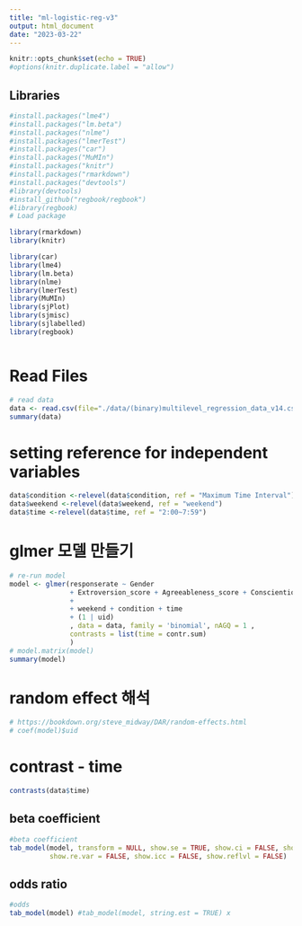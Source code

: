 ```yaml
---
title: "ml-logistic-reg-v3"
output: html_document
date: "2023-03-22"
---
```

```r
knitr::opts_chunk$set(echo = TRUE)
#options(knitr.duplicate.label = "allow")
```

## Libraries
```r
#install.packages("lme4")
#install.packages("lm.beta")
#install.packages("nlme")
#install.packages("lmerTest")
#install.packages("car")
#install.packages("MuMIn")
#install.packages("knitr")
#install.packages("rmarkdown")
#install.packages("devtools")
#library(devtools)
#install_github("regbook/regbook")
#library(regbook)
# Load package

library(rmarkdown)
library(knitr)

library(car)
library(lme4)
library(lm.beta)
library(nlme)
library(lmerTest)
library(MuMIn)
library(sjPlot)
library(sjmisc)
library(sjlabelled)
library(regbook)



```
# Read Files

```r
# read data
data <- read.csv(file="./data/(binary)multilevel_regression_data_v14.csv", header=TRUE, sep=",",stringsAsFactors=TRUE)
summary(data)
```


# setting reference for independent variables 

```r
data$condition <-relevel(data$condition, ref = "Maximum Time Interval")
data$weekend <-relevel(data$weekend, ref = "weekend")
data$time <-relevel(data$time, ref = "2:00~7:59")
```

# glmer 모델 만들기  

```r
# re-run model
model <- glmer(responserate ~ Gender
               + Extroversion_score + Agreeableness_score + Conscientiousness_score + Neuroticism_score + Openness_score
               + 
               + weekend + condition + time
               + (1 | uid) 
               , data = data, family = 'binomial', nAGQ = 1 ,
               contrasts = list(time = contr.sum)
               )
# model.matrix(model)
summary(model)
```



# random effect 해석 

```r
# https://bookdown.org/steve_midway/DAR/random-effects.html
# coef(model)$uid

```

#  contrast - time


```r
contrasts(data$time)
```


## beta coefficient  
```r
#beta coefficient 
tab_model(model, transform = NULL, show.se = TRUE, show.ci = FALSE, show.stat = TRUE, show.obs = FALSE, show.r2 = FALSE, show.p = FALSE,
          show.re.var = FALSE, show.icc = FALSE, show.reflvl = FALSE)

```


## odds ratio  

```r
#odds
tab_model(model) #tab_model(model, string.est = TRUE) x

```


